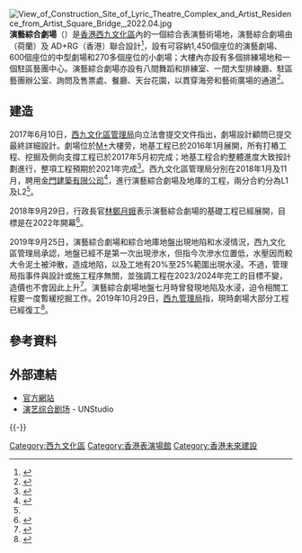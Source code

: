 [[File:View_of_Construction_Site_of_Lyric_Theatre_Complex_and_Artist_Residence_from_Artist_Square_Bridge,_2022.04.jpg|thumb]]
'''演藝綜合劇場'''（{{lang-en|Lyric Theatre Complex}}）是[[香港|香港]][[西九文化區|西九文化區]]內的一個綜合表演藝術場地，演藝綜合劇場由 {{le|UNStudio|UNStudio}}（荷蘭）及 AD+RG（香港）聯合設計<ref>{{Cite web|title=UNStudio designs Lyric Theatre Complex to "see and be seen" in Hong Kong|url=https://www.dezeen.com/2018/12/06/unstudio-lyric-theatre-complex-hong-kong-architecture/|access-date=2022-04-25|author=India Block|date=2018-12-06|publisher=Dezeen|language=en}}</ref>，設有可容納1,450個座位的演藝劇場、600個座位的中型劇場和270多個座位的小劇場；大樓內亦設有多個排練場地和一個駐區藝團中心。演藝綜合劇場亦設有八間舞蹈和排練室、一間大型排練廳、駐區藝團辦公室、詢問及售票處、餐廳、天台花園，以貫穿海旁和藝術廣場的通道<ref name="經濟日報">{{cite news|url=https://topick.hket.com/article/2410644/%E8%A5%BF%E4%B9%9D%E6%96%87%E5%8C%96%E5%8D%80%E6%93%B4%E5%BB%BA%E5%B7%A5%E7%A8%8B%E5%9A%B4%E9%87%8D%E5%9C%B0%E9%99%B7%E3%80%80%E8%B2%A8%E6%AB%83%E8%BE%A6%E5%85%AC%E5%AE%A4%E5%9A%B4%E9%87%8D%E5%82%BE%E6%96%9C%E6%8C%96%E5%9C%9F%E6%A9%9F%E8%A2%AB%E6%B0%B4%E6%B3%A5%E6%B7%B9%E6%B2%92|title=西九文化區擴建工程嚴重地陷　貨櫃辦公室嚴重傾斜挖土機被水泥淹沒|date=2019年7月25日|newspaper=[[香港經濟日報|香港經濟日報]]|accessdate=2021年3月15日|archive-date=2019年7月27日|archive-url=https://web.archive.org/web/20190727013945/https://topick.hket.com/article/2410644/%E8%A5%BF%E4%B9%9D%E6%96%87%E5%8C%96%E5%8D%80%E6%93%B4%E5%BB%BA%E5%B7%A5%E7%A8%8B%E5%9A%B4%E9%87%8D%E5%9C%B0%E9%99%B7%E3%80%80%E8%B2%A8%E6%AB%83%E8%BE%A6%E5%85%AC%E5%AE%A4%E5%9A%B4%E9%87%8D%E5%82%BE%E6%96%9C%E6%8C%96%E5%9C%9F%E6%A9%9F%E8%A2%AB%E6%B0%B4%E6%B3%A5%E6%B7%B9%E6%B2%92|dead-url=no}}</ref>。

==建造==
2017年6月10日，[[西九文化區管理局|西九文化區管理局]]向立法會提交文件指出，劇場設計顧問已提交最終詳細設計。劇場位於[[M+|M+]]大樓旁，地基工程已於2016年1月展開，所有打樁工程、挖掘及側向支撐工程已於2017年5月初完成；地基工程合約整體進度大致按計劃進行，整項工程預期於2021年完成<ref>{{cite news|url=http://www.mingpaocanada.com/van/htm/News/20170610/HK-gbc1_r.htm|date=2017年6月10日|title=西九綜合劇場外貌曝光 公共空間瞰覽海濱|newspaper=[[明報|明報]]}}</ref>。西九文化區管理局分別在2018年1月及11月，聘用[[金門建築有限公司|金門建築有限公司]]<ref>{{Cite web|title=西九文化區演藝綜合劇場及地庫延伸部分|url=https://www.gammonconstruction.com/tc/project-details.php?project_id=135|access-date=2022-04-25|publisher=金門建築有限公司}}</ref>，進行演藝綜合劇場及地庫的工程，兩分合約分為L1及L2<ref name="經濟日報" />。

2018年9月29日，行政長官[[林鄭月娥|林鄭月娥]]表示演藝綜合劇場的基礎工程已經展開，目標是在2022年開幕<ref>{{cite news|url=https://hd.stheadline.com/budget2019/news-detail.php?y=2018&r=829360|title=林鄭料西九文化區戲曲中心年底啟用 演藝綜合劇場最快2022年開幕|date=2019年9月29日|newspaper=[[頭條日報|頭條日報]]}}</ref>。

2019年9月25日，演藝綜合劇場和綜合地庫地盤出現地陷和水浸情況，西九文化區管理局承認，地盤已經不是第一次出現滲水，但指今次滲水位置低，水壓因而較大令泥土被沖散，造成地陷，以及工地有20%至25%範圍出現水浸。不過，管理局指事件與設計或施工程序無關，並強調工程在2023/2024年完工的目標不變，造價也不會因此上升<ref>{{cite news|url=http://paper.wenweipo.com/2019/07/27/YO1907270015.htm|title=西九地盤塌陷 工期造價不變|date=2019-07-27|newspaper=[[文汇报_(香港)|文匯報]]|author=顏晉傑|accessdate=2021-03-15|archive-date=2019-07-26|archive-url=https://web.archive.org/web/20190726212613/http://paper.wenweipo.com/2019/07/27/YO1907270015.htm|dead-url=no}}</ref>。演藝綜合劇場地盤七月時曾發現地陷及水浸，迫令相關工程要一度暫緩挖掘工作。2019年10月29日，[[西九管理局|西九管理局]]指，現時劇場大部分工程已經復工<ref>{{cite news|url=https://orientaldaily.on.cc/cnt/news/20191030/00176_039.html|date=2019年10月30日|title=西九演藝綜合劇場地盤復工|newspaper=[[東方日報_(香港)|東方日報 (香港)]]}}</ref>。

==參考資料==
{{reflist|30em}}

==外部連結==
*[https://www.westkowloon.hk/tc/the-district/architecture-facilities/lyric-theatre-complex 官方網站]{{Wayback|url=https://www.westkowloon.hk/tc/the-district/architecture-facilities/lyric-theatre-complex |date=20210126092207 }}
*[https://www.unstudio.com/zh/page/11729/%E6%BC%94%E8%89%BA%E7%BB%BC%E5%90%88%E5%89%A7%E5%9C%BA 演艺综合剧场] - UNStudio

{{-}}
{{西九文化區}}

[[Category:西九文化區|Category:西九文化區]]
[[Category:香港表演場館|Category:香港表演場館]]
[[Category:香港未來建設|Category:香港未來建設]]